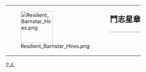 {| style="border: 1px solid {{{border|gray}}}; background-color: {{{color|#fdffe7}}};"
|rowspan="2" valign="middle" | [[File:Resilient Barnstar Hires.png|100px]]
|rowspan="2" |
|style="font-size: x-large; padding: 0; vertical-align: middle; height: 1.1em;" | '''鬥志星章'''
|-
|style="vertical-align: middle; border-top: 1px solid gray;" | {{{1}}}
|}<noinclude>
[[Category:維基星章模板|个人]]
</noinclude>